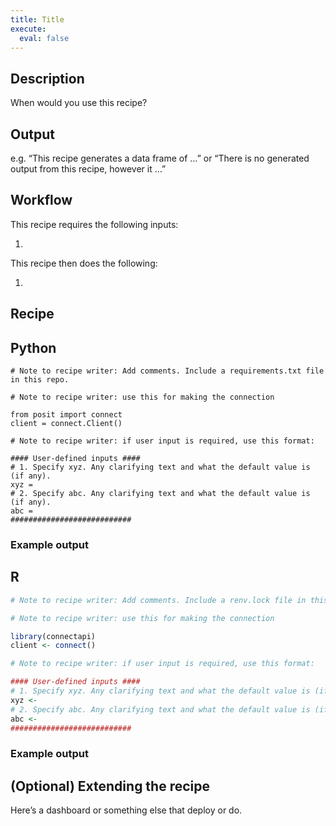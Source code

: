 ```yaml
---
title: Title
execute:
  eval: false
---
```


## Description

When would you use this recipe?

## Output

e.g. "This recipe generates a data frame of ..." or "There is no generated output from this recipe, however it ..."

## Workflow

This recipe requires the following inputs:

1.

This recipe then does the following:

1.

## Recipe

:::{.panel-tabset group="language"}

## Python

```.python
# Note to recipe writer: Add comments. Include a requirements.txt file in this repo.

# Note to recipe writer: use this for making the connection

from posit import connect
client = connect.Client()

# Note to recipe writer: if user input is required, use this format:

#### User-defined inputs ####
# 1. Specify xyz. Any clarifying text and what the default value is (if any).
xyz =
# 2. Specify abc. Any clarifying text and what the default value is (if any).
abc =
###########################

```
### Example output

## R

```.r
# Note to recipe writer: Add comments. Include a renv.lock file in this repo.

# Note to recipe writer: use this for making the connection

library(connectapi)
client <- connect()

# Note to recipe writer: if user input is required, use this format:

#### User-defined inputs ####
# 1. Specify xyz. Any clarifying text and what the default value is (if any).
xyz <-
# 2. Specify abc. Any clarifying text and what the default value is (if any).
abc <-
###########################

```

### Example output

:::

## (Optional) Extending the recipe

Here's a dashboard or something else that deploy or do.
